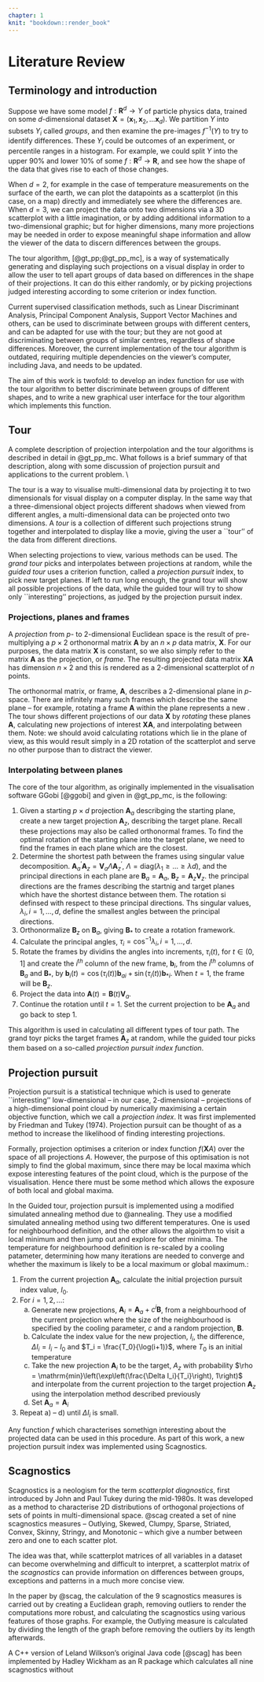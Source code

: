 ```yaml
---
chapter: 1
knit: "bookdown::render_book"
---
```


# Literature Review {#ch:litreview}

## Terminology and introduction

Suppose we have some model $f:\mathbf{R}^d \to Y$ of particle physics data, trained on some $d$-dimensional dataset $\mathbf{X} = (\mathbf{x}_1, \mathbf{x}_2, \ldots \mathbf{x}_d)$. We partition $Y$ into subsets $Y_i$ called _groups_, and then examine the pre-images $f^{-1}(Y)$ to try to identify differences. These $Y_i$ could be outcomes of an experiment, or percentile ranges in a histogram. For example, we could split $Y$ into the upper 90\% and lower 10\% of some $f:\mathbf{R}^d \to \mathbf{R}$, and see how the shape of the data that gives rise to each of those changes.

When $d=2$, for example in the case of temperature measurements on the surface of the earth, we can plot the datapoints as a scatterplot (in this case, on a map) directly and immediately see where the differences are. When $d=3$, we can project the data onto two dimensions via a 3D scatterplot with a little imagination, or by adding additional information to a two-dimensional graphic; but for higher dimensions, many more projections may be needed in order to expose meaningful shape information and allow the viewer of the data to discern differences between the groups.

The tour algorithm, [@gt_pp;@gt_pp_mc], is a way of systematically generating and displaying such projections on a visual display in order to allow the user to tell apart groups of data based on differences in the shape of their projections. It can do this either randomly, or by picking projections judged interesting according to some criterion or index function.

Current supervised classification methods, such as Linear Discriminant Analysis, Principal Component Analysis, Support Vector Machines and others, can be used to discriminate between groups with different centers, and can be adapted for use with the tour; but they are not good at discriminating between groups of similar centres, regardless of shape differences. Moreover, the current implementation of the tour algorithm is outdated, requiring multiple dependencies on the viewer's computer, including Java, and needs to be updated. 

The aim of this work is twofold: to develop an index function for use with the tour algorithm to better discriminate between groups of different shapes, and to write a new graphical user interface for the tour algorithm which implements this function.

## Tour

A complete description of projection interpolation and the tour algorithms is described in detail in @gt_pp_mc. What follows is a brief summary of that description, along with some discussion of projection pursuit and applications to the current problem. \\

The tour is a way to visualise multi-dimensional data by projecting it to two dimensionals for visual display on a computer display. In the same way that a three-dimensional object projects different shadows when viewed from different angles, a multi-dimensional data can be projected onto two dimensions. A _tour_ is a collection of different such projections strung together and interpolated to display like a movie, giving the user a ``tour'' of the data from different directions.

When selecting projections to view, various methods can be used. The _grand tour_ picks and interpolates between projections at random, while the _guided tour_ uses a criterion function, called a _projection pursuit_ index, to pick new target planes. If left to run long enough, the grand tour will show all possible projections of the data, while the guided tour will try to show only ``interesting'' projections, as judged by the projection pursuit index.

### Projections, planes and frames

A _projection_ from $p$- to $2$-dimensional Euclidean space is the result of pre-multiplying a $p \times 2$ orthonormal matrix $\mathbf{A}$ by an $n \times p$ data matrix, $\mathbf{X}$. For our purposes, the data matrix $\mathbf{X}$ is constant, so we also simply refer to the matrix $\mathbf{A}$ as the projection, or _frame_. The resulting projected data matrix $\mathbf{X}\mathbf{A}$ has dimension $n \times 2$ and this is rendered as a 2-dimensional scatterplot of $n$ points. 

The orthonormal matrix, or frame, $\mathbf{A}$, describes a 2-dimensional plane in $p$- space. There are infinitely many such frames which describe the same plane -- for example, rotating a frame $\mathbf{A}$ within the plane represents a new . The tour shows different projections of our data $\mathbf{X}$ by _rotating_ these planes $\mathbf{A}$, calculating new projections of interest $\mathbf{X}\mathbf{A}$, and interpolating between them. Note: we should avoid calculating rotations which lie in the plane of view, as this would result simply in a 2D rotation of the scatterplot and serve no other purpose than to distract the viewer.

### Interpolating between planes

The core of the tour algorithm, as originally implemented in the visualisation software GGobi [@ggobi] and given in @gt_pp_mc, is the following:

1. Given a starting $p \times d$ projection $\mathbf{A}_a$ describging the starting plane, create a new target projection $\mathbf{A}_z$, describing the target plane. Recall these projections may also be called orthonormal frames. To find the optimal rotation of the starting plane into the target plane, we need to find the frames in each plane which are the closest.
2. Determine the shortest path between the frames using singular value decomposition. $\mathbf{A}_a^\prime\mathbf{A}_z = \mathbf{V}_a \Lambda \mathbf{A}_z^\prime$, $\Lambda = \mathrm{diag}(\lambda_1 \geq \ldots \geq \lambda d)$, and the principal directions in each plane are $\mathbf{B}_a = \mathbf{A}_a$, $\mathbf{B}_z = \mathbf{A}_z\mathbf{V}_z$. the principal directions are the frames describing the startnig and target planes which have the shortest distance between them. The rotation si definsed with respect to these principal directions. Ths singular values, $\lambda_i, i = 1, \ldots, d$, define the smallest angles between the principal directions.
3. Orthonormalize $\mathbf{B}_z$ on $\mathbf{B}_a$, giving $\mathbf{B}_{*}$ to create a rotation framework.
4. Calculate the principal angles, $\tau_i = \cos^{-1}\lambda_i, i = 1,\ldots, d.$
5. Rotate the frames by dividins the angles into increments, $\tau_i(t)$, for $t \in (0, 1]$ and create the $i^{\mathrm th}$ column of the new frame, $\mathbf{b}_i$, from the $i^{\mathrm th}$ columns of $\mathbf{B}_a$ and $\mathbf{B}_*$, by $\mathbf{b}_i(t) = \cos(\tau_i(t))\mathbf{b}_{ai} + \sin(\tau_i(t))\mathbf{b}_{*i}.$ When $t = 1$, the frame will be $\mathbf{B}_z$.
6. Project the data into $\mathbf{A}(t) = \mathbf{B}(t)\mathbf{V}_a$.
7. Continue the rotation until $t = 1$. Set the current projection to be $\mathbf{A}_a$ and go back to step 1.

This algorithm is used in calculating all different types of tour path. The grand toyr picks the target frames $\mathbf{A}_z$ at random, while the guided tour picks them based on a so-called _projection pursuit index function_.

## Projection pursuit

Projection pursuit is a statistical technique which is used to generate ``interesting'' low-dimensional -- in our case, 2-dimensional -- projections of a high-dimensional point cloud by numerically maximising a certain objective function, which we call a _projection index_. It was first implemented by Friedman and Tukey (1974). Projection pursuit can be thought of as a method to increase the likelihood of finding interesting projections.

Formally, projection optimises a criterion or index function $f(\mathbf{X}{A})$ over the space of all projections $A$. However, the purpose of this optimisation is not simply to find the global maximum, since there may be local maxima which expose interesting features of the point cloud, which is the purpose of the visualisation. Hence there must be some method which allows the exposure of both local and global maxima.

In the Guided tour, projection pursuit is implemented using a modified simulated annealing method due to @annealing. They use a modified simulated annealing method using two different temperatures. One is used for neighbourhood definition, and the other allows the algoirthm to visit a local minimum and then jump out and explore for other minima. The temperature for neighbourhood definition is re-scaled by a cooling patameter, determining how many iterations are needed to converge and whether the maximum is likely to be a local maximum or global maximum.:

1. From the current projection $\mathbf{A}_a$, calculate the initial projection pursuit index value, $I_0$.
2. For $i = 1, 2, \ldots$:
    a) Generate new projections, $\mathbf{A}_i = \mathbf{A}_a + c^{i} \mathbf{B}$, from a neighbourhood of the current projection where the size of the neighbourhood is specified by the cooling parameter, $c$ and a random projection, $\mathbf{B}$.
    b) Calculate the index value for the new projection, $I_i$, the difference, $\Delta I_i = I_i - I_0$ and $T_i = \frac{T_0}{\log(i+1)}$, where $T_0$ is an initial temperature
    c) Take the new projection $\mathbf{A}_i$ to be the target, $A_z$ with probability $\rho = \mathrm{min}\left(\exp\left(\frac{\Delta I_i}{T_i}\right), 1\right)$ and interpolate from the current projection to the target projection $\mathbf{A}_z$ using the interpolation method described previously
    d) Set $\mathbf{A}_a = \mathbf{A}_i$
3. Repeat a) -- d) until $\Delta I_i$ is small.

Any function $f$ which characterises somethign interesting about the projected data can be used in this procedure. As part of this work, a new projection pursuit index was implemented using Scagnostics.

## Scagnostics

Scagnostics is a neologism for the term _scatterplot diagnostics_, first introduced by John and Paul Tukey during the mid-1980s. It was developed as a method to characterise 2D distributions of orthogonal projections of sets of points in multi-dimensional space. @scag created a set of nine scagnostics measures -- Outlying, Skewed, Clumpy, Sparse, Striated, Convex, Skinny, Stringy, and Monotonic -- which give a number between zero and one to each scatter plot.

The idea was that, while scatterplot matrices of all variables in a dataset can become overwhelming and difficult to interpret, a scatterplot matrix of the _scagnostics_ can provide information on differences between groups, exceptions and patterns in a much more concise view.

In the paper by @scag, the calculation of the 9 scagnostics measures is carried out by creating a Euclidean graph, removing outliers to render the computations more robust, and calculating the scagnostics using various features of those graphs. For example, the Outlying measure is calculated by dividing the length of the graph before removing the outliers by its length afterwards.

A C++ version of Leland Wilkson's original Java code [@scag] has been implemented by Hadley Wickham as an R package which calculates all nine scagnostics without 
